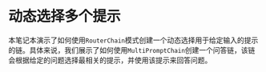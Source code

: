 # 动态选择多个提示

本笔记本演示了如何使用`RouterChain`模式创建一个动态选择用于给定输入的提示的链。具体来说，我们展示了如何使用`MultiPromptChain`创建一个问答链，该链会根据给定的问题选择最相关的提示，并使用该提示来回答问题。


<Example/>
